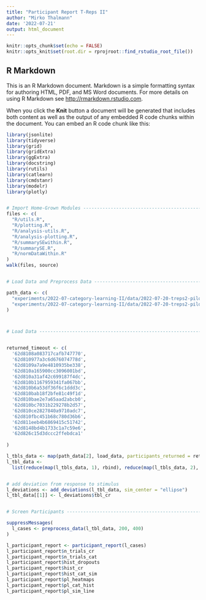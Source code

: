 ```yaml
---
title: "Participant Report T-Reps II"
author: "Mirko Thalmann"
date: '2022-07-21'
output: html_document
---
```


```r
knitr::opts_chunk$set(echo = FALSE)
knitr::opts_knit$set(root.dir = rprojroot::find_rstudio_root_file())
```

## R Markdown

This is an R Markdown document. Markdown is a simple formatting syntax for authoring HTML, PDF, and MS Word documents. For more details on using R Markdown see <http://rmarkdown.rstudio.com>.

When you click the **Knit** button a document will be generated that includes both content as well as the output of any embedded R code chunks within the document. You can embed an R code chunk like this:

```r

library(jsonlite)
library(tidyverse)
library(grid)
library(gridExtra)
library(ggExtra)
library(docstring)
library(rutils)
library(catlearn)
library(cmdstanr)
library(modelr)
library(plotly)


# Import Home-Grown Modules -----------------------------------------------
files <- c(
  "R/utils.R",
  "R/plotting.R",
  "R/analysis-utils.R",
  "R/analysis-plotting.R",
  "R/summarySEwithin.R",
  "R/summarySE.R",
  "R/normDataWithin.R"
)
walk(files, source)


# Load Data and Preprocess Data -------------------------------------------

path_data <- c(
  "experiments/2022-07-category-learning-II/data/2022-07-20-treps2-pilot-1/",
  "experiments/2022-07-category-learning-II/data/2022-07-20-treps2-pilot-2/"
)



# Load Data ---------------------------------------------------------------


returned_timeout <- c(
  '62d8108a083717cafb747770',
  '62d810977a3c6d676074778d',
  '62d8109a7a9e4810935be338',
  '62d810a165900cc3096001bd',
  '62d810a31af42c699187f4dc',
  '62d810b1167959341fa067bb',
  '62d810b6a53df36f6c1ddd3c',
  '62d810bab18f2bfe81c49f1d',
  '62d810bae2e7a65aad2abcb0',
  '62d810bc7031b229278b2d57',
  '62d810ce2827840a9710adc7',
  '62d810fbc451b68c780d36b6',
  '62d811eeb4b6869415c51742',
  '62d8148bd4b1733c1a7c59e6',
  '62d826c15d3dccc2ffebdca1'
  
)

l_tbls_data <- map(path_data[2], load_data, participants_returned = returned_timeout)
l_tbl_data <-
  list(reduce(map(l_tbls_data, 1), rbind), reduce(map(l_tbls_data, 2), rbind))


# add deviation from response to stimulus
l_deviations <- add_deviations(l_tbl_data, sim_center = "ellipse")
l_tbl_data[[1]] <- l_deviations$tbl_cr


# Screen Participants -----------------------------------------------------

suppressMessages(
  l_cases <- preprocess_data(l_tbl_data, 200, 400)
)

l_participant_report <- participant_report(l_cases)
l_participant_report$n_trials_cr
l_participant_report$n_trials_cat
l_participant_report$hist_dropouts
l_participant_report$hist_cr
l_participant_report$hist_cat_sim
l_participant_report$pl_heatmaps
l_participant_report$pl_cat_hist
l_participant_report$pl_sim_line

```
